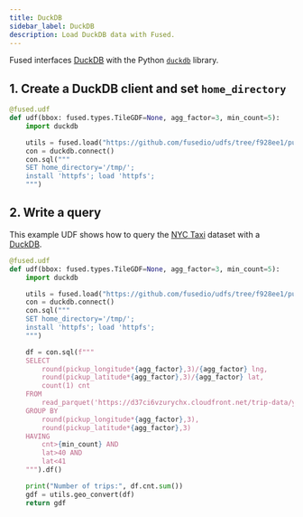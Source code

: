 ```yaml
---
title: DuckDB
sidebar_label: DuckDB
description: Load DuckDB data with Fused.
---
```



Fused interfaces [DuckDB](https://duckdb.org/docs/) with the Python [`duckdb`](https://duckdb.org/docs/api/python/overview) library.

## 1. Create a DuckDB client and set `home_directory`



```python showLineNumbers
@fused.udf
def udf(bbox: fused.types.TileGDF=None, agg_factor=3, min_count=5):
    import duckdb

    utils = fused.load("https://github.com/fusedio/udfs/tree/f928ee1/public/common/").utils
    con = duckdb.connect()
    con.sql("""
    SET home_directory='/tmp/';
    install 'httpfs'; load 'httpfs';
    """)
```


## 2. Write a query

This example UDF shows how to query the [NYC Taxi](https://www.nyc.gov/site/tlc/about/tlc-trip-record-data.page) dataset with a [DuckDB](https://duckdb.org/).

```python showLineNumbers
@fused.udf
def udf(bbox: fused.types.TileGDF=None, agg_factor=3, min_count=5):
    import duckdb

    utils = fused.load("https://github.com/fusedio/udfs/tree/f928ee1/public/common/").utils
    con = duckdb.connect()
    con.sql("""
    SET home_directory='/tmp/';
    install 'httpfs'; load 'httpfs';
    """)

    df = con.sql(f"""
    SELECT
        round(pickup_longitude*{agg_factor},3)/{agg_factor} lng,
        round(pickup_latitude*{agg_factor},3)/{agg_factor} lat,
        count(1) cnt
    FROM
        read_parquet('https://d37ci6vzurychx.cloudfront.net/trip-data/yellow_tripdata_2010-01.parquet')
    GROUP BY
        round(pickup_longitude*{agg_factor},3),
        round(pickup_latitude*{agg_factor},3)
    HAVING
        cnt>{min_count} AND
        lat>40 AND
        lat<41
    """).df()

    print("Number of trips:", df.cnt.sum())
    gdf = utils.geo_convert(df)
    return gdf
```
